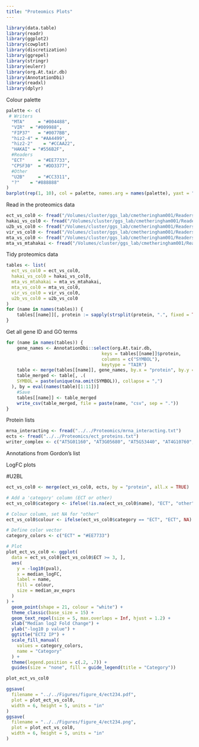 ```yaml
---
title: "Proteomics Plots"
---
```

```r
library(data.table)
library(readr)
library(ggplot2)
library(cowplot)
library(discretization)
library(ggrepel)
library(stringr)
library(eulerr)
library(org.At.tair.db)
library(AnnotationDbi)
library(readxl)
library(dplyr)
```
Colour palette
```r
palette <- c(
 # Writers
  "MTA"     = "#004488",
  "VIR"  = "#009988",
  "FIP37"   = "#0077BB",
  "hiz2-4" = "#AA4499",
  "hiz2-2"    = "#CCAA22",
  "HAKAI" = "#556B2F",
  #Readers
  "ECT"     = "#EE7733",
  "CPSF30"  = "#DD3377",
  #Other
  "U2B"     = "#CC3311",
  "?"    = "#888888"
)
barplot(rep(1, 10), col = palette, names.arg = names(palette), yaxt = "n")
```


Read in the proteomics data
```r
ect_vs_col0 <- fread("/Volumes/cluster/ggs_lab/cmetheringham001/Readers_Writers/proteomics/proteus_output/ect2_vs_col0.tsv")
hakai_vs_col0 <- fread("/Volumes/cluster/ggs_lab/cmetheringham001/Readers_Writers/proteomics/proteus_output/hakai_vs_col0.tsv")
u2b_vs_col0 <- fread("/Volumes/cluster/ggs_lab/cmetheringham001/Readers_Writers/proteomics/proteus_output/u2b_vs_col0.tsv")
vir_vs_col0 <- fread("/Volumes/cluster/ggs_lab/cmetheringham001/Readers_Writers/proteomics/proteus_output/vir1_vs_col0.tsv")
mta_vs_col0 <- fread("/Volumes/cluster/ggs_lab/cmetheringham001/Readers_Writers/proteomics/proteus_output/mta_vs_col0.tsv")
mta_vs_mtahakai <- fread("/Volumes/cluster/ggs_lab/cmetheringham001/Readers_Writers/proteomics/proteus_output/MTA_vs_MTAhakai.tsv")
```

Tidy proteomics data
```r
tables <- list(
  ect_vs_col0 = ect_vs_col0,
  hakai_vs_col0 = hakai_vs_col0,
  mta_vs_mtahakai = mta_vs_mtahakai,
  mta_vs_col0 = mta_vs_col0,
  vir_vs_col0 = vir_vs_col0,
  u2b_vs_col0 = u2b_vs_col0
)
for (name in names(tables)) {
    tables[[name]][, protein := sapply(strsplit(protein, ".", fixed = TRUE), `[`, 1)]
}
```

Get all gene ID and GO terms
```r
for (name in names(tables)) {
    gene_names <- AnnotationDbi::select(org.At.tair.db,
                                    keys = tables[[name]]$protein,
                                    columns = c("SYMBOL"),
                                    keytype = "TAIR")
    table <- merge(tables[[name]], gene_names, by.x = "protein", by.y = "TAIR", all.x = TRUE)
    table_merged <- table[, .(
    SYMBOL = paste(unique(na.omit(SYMBOL)), collapse = ",")
  ), by = eval(names(table)[1:11])]
    #Save
    tables[[name]] <- table_merged
    write_csv(table_merged, file = paste(name, "csv", sep = "."))
}
```
Protein lists
```r
mrna_interacting <- fread("../../Proteomics/mrna_interacting.txt")
ects <- fread("../../Proteomics/ect_proteins.txt")
writer_complex <- c("AT5G01160", "AT3G05680", "AT5G53440", "AT4G10760", "AT4G09980", "AT3G54170")
```
Annotations from Gordon's list

LogFC plots

#U2BL
```r
ect_vs_col0 <- merge(ect_vs_col0, ects, by = "protein", all.x = TRUE)

# Add a 'category' column (ECT or other)
ect_vs_col0$category <- ifelse(!is.na(ect_vs_col0$name), "ECT", "other")

# Colour column, set NA for "other"
ect_vs_col0$colour <- ifelse(ect_vs_col0$category == "ECT", "ECT", NA)

# Define color vector
category_colors <- c("ECT" = "#EE7733")

# Plot
plot_ect_vs_col0 <- ggplot(
  data = ect_vs_col0[ect_vs_col0$ECT >= 3, ],
  aes(
    y = -log10(pval),
    x = median_logFC,
    label = name,
    fill = colour,
    size = median_av_exprs
  )
) +
  geom_point(shape = 21, colour = "white") +
  theme_classic(base_size = 15) +
  geom_text_repel(size = 5, max.overlaps = Inf, hjust = 1.2) +
  xlab("Median log2 Fold Change") +
  ylab("-log10 p value") +
  ggtitle("ECT2 IP") +
  scale_fill_manual(
    values = category_colors,
    name = "Category"
  ) +
  theme(legend.position = c(.2, .7)) +
  guides(size = "none", fill = guide_legend(title = "Category"))

plot_ect_vs_col0
```


```r
ggsave(
  filename = "../../Figures/figure_4/ect234.pdf",
  plot = plot_ect_vs_col0,
  width = 6, height = 5, units = "in" 
)
ggsave(
  filename = "../../Figures/figure_4/ect234.png",
  plot = plot_ect_vs_col0,
  width = 6, height = 5, units = "in" 
)
```
